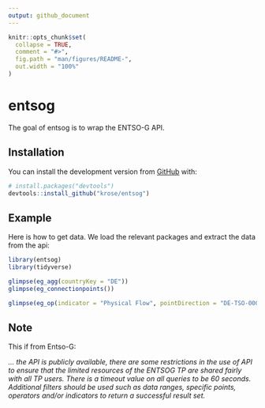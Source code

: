 ```yaml
---
output: github_document
---
```


<!-- README.md is generated from README.Rmd. Please edit that file -->

```r
knitr::opts_chunk$set(
  collapse = TRUE,
  comment = "#>",
  fig.path = "man/figures/README-",
  out.width = "100%"
)
```

# entsog

<!-- badges: start -->
<!-- badges: end -->

The goal of entsog is to wrap the ENTSO-G API.

## Installation

You can install the development version from [GitHub](https://github.com/) with:

``` r
# install.packages("devtools")
devtools::install_github("krose/entsog")
```
## Example

Here is how to get data. We load the relevant packages and extract the data from the api:

```r
library(entsog)
library(tidyverse)

glimpse(eg_agg(countryKey = "DE"))
glimpse(eg_connectionpoints())

glimpse(eg_op(indicator = "Physical Flow", pointDirection = "DE-TSO-0001ITP-00096entry", from = Sys.Date() - 2, to = Sys.Date() +2, periodType = "hour"))

```


## Note

This if from Entso-G:

_... the API is publicly available, there are some restrictions in the
use of API to ensure that the limited resources of the ENTSOG TP are shared fairly with all TP
users. There is a timeout value on all queries to be 60 seconds. Additional filters should be
used such as data ranges, specific points, operators and/or indicators to return a successful
result set._
